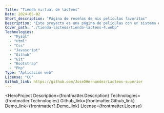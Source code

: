 ```yaml
---
Title: "Tienda virtual de lácteos"
Date: 2024-05-02
Short_description: "Página de reseñas de mis películas favoritas"
Description: "Este proyecto es una página de películas con un sistema de reseñas, en el cual utilice.."
Cover_path: "./tienda-lacteos/tienda-lacteos-4.webp"
Technologies:
  - "Mysql"
  - "Html"
  - "Css"
  - "Javascript"
  - "Github"
  - "Git"
  - "Bootstrap"
  - "Php"
Type: "Aplicación web"
License: "CC"
Github_link: https://github.com/JoseDHernandez/Lacteos-superior
---
```



<HeroProject
  Description={frontmatter.Description}
  Technologies={frontmatter.Technologies}
  Github_link={frontmatter.Github_link}
  Demo_link={frontmatter?.Demo_link}
  License={frontmatter.License}
>

</HeroProject>

